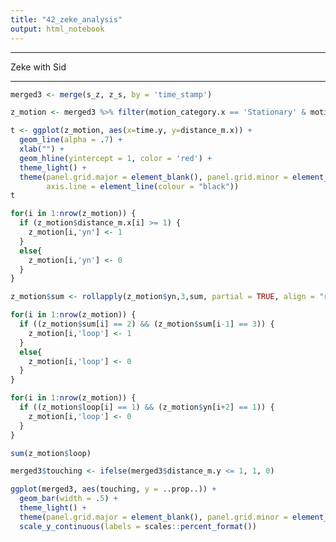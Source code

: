 ```yaml
---
title: "42_zeke_analysis"
output: html_notebook
---
```


-------------------

Zeke with Sid

--------------------

```r
merged3 <- merge(s_z, z_s, by = 'time_stamp')
```

```r
z_motion <- merged3 %>% filter(motion_category.x == 'Stationary' & motion_category.y == 'Motion')
```

```r
t <- ggplot(z_motion, aes(x=time.y, y=distance_m.x)) +
  geom_line(alpha = .7) + 
  xlab("") +
  geom_hline(yintercept = 1, color = 'red') +
  theme_light() +
  theme(panel.grid.major = element_blank(), panel.grid.minor = element_blank(), panel.border = element_blank(), 
        axis.line = element_line(colour = "black"))
t
```


```r
for(i in 1:nrow(z_motion)) {
  if (z_motion$distance_m.x[i] >= 1) {
    z_motion[i,'yn'] <- 1
  }
  else{
    z_motion[i,'yn'] <- 0 
  }
}
```

```r
z_motion$sum <- rollapply(z_motion$yn,3,sum, partial = TRUE, align = "right")
```

```r

for(i in 1:nrow(z_motion)) {
  if ((z_motion$sum[i] == 2) && (z_motion$sum[i-1] == 3)) {
    z_motion[i,'loop'] <- 1
  }
  else{
    z_motion[i,'loop'] <- 0 
  }
}

for(i in 1:nrow(z_motion)) {
  if ((z_motion$loop[i] == 1) && (z_motion$yn[i+2] == 1)) {
    z_motion[i,'loop'] <- 0
  }
}
```

```r
sum(z_motion$loop)
```



```r
merged3$touching <- ifelse(merged3$distance_m.y <= 1, 1, 0)
```


```r
ggplot(merged3, aes(touching, y = ..prop..)) +
  geom_bar(width = .5) +
  theme_light() +
  theme(panel.grid.major = element_blank(), panel.grid.minor = element_blank()) +
  scale_y_continuous(labels = scales::percent_format())
```

